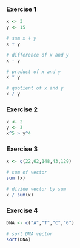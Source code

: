 ### Exercise 1
```r
x <- 3
y <- 15

# sum x + y
x + y

# difference of x and y
x - y

# product of x and y
x * y 

# quotient of x and y
x / y
```

### Exercise 2
```r
x <- 2
y <- 3
x^5 > y^4
```

### Exercise 3
```r
x <- c(22,62,148,43,129)

# sum of vector
sum (x)

# divide vector by sum
x / sum(x)
```

### Exercise 4
```r
DNA <- c("A","T","C","G")

# sort DNA vector
sort(DNA)
```